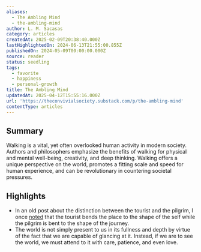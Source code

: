 ```yaml
---
aliases:
  - The Ambling Mind
  - the-ambling-mind
author: L. M. Sacasas
category: articles
createdAt: 2025-02-09T20:38:40.000Z
lastHighlightedOn: 2024-06-13T21:55:00.855Z
publishedOn: 2024-05-09T00:00:00.000Z
source: reader
status: seedling
tags:
  - favorite
  - happiness
  - personal-growth
title: The Ambling Mind
updatedAt: 2025-04-12T15:55:16.000Z
url: 'https://theconvivialsociety.substack.com/p/the-ambling-mind'
contentType: articles
---
```

## Summary

Walking is a vital, yet often overlooked human activity in modern society. Authors and philosophers emphasize the benefits of walking for physical and mental well-being, creativity, and deep thinking. Walking offers a unique perspective on the world, promotes a fitting scale and speed for human experience, and can be revolutionary in countering societal pressures.

## Highlights

- In an old post about the distinction between the tourist and the pilgrim, I once [noted](https://thefrailestthing.com/2012/06/06/the-pilgrim-and-the-tourist/) that the tourist bends the place to the shape of the self while the pilgrim is bent to the shape of the journey.
- The world is not simply present to us in its fullness and depth by virtue of the fact that we are capable of glancing at it. Instead, if we are to see the world, we must attend to it with care, patience, and even love.
